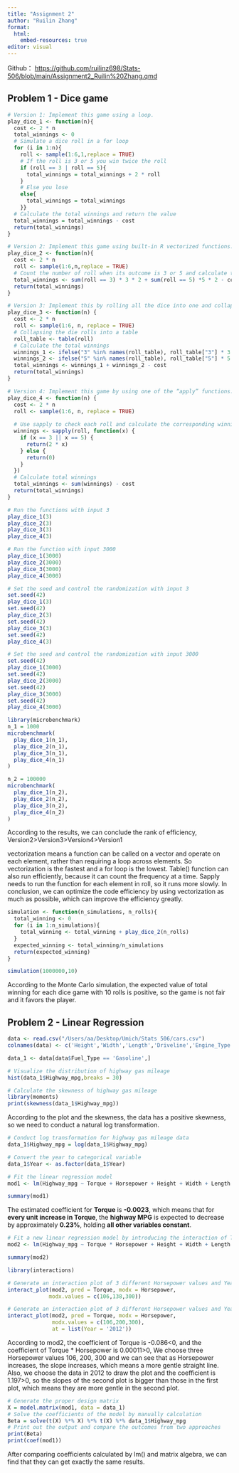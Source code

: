 ```yaml
---
title: "Assignment 2"
author: "Ruilin Zhang"
format: 
  html:
    embed-resources: true
editor: visual
---
```


Github： <https://github.com/ruilinz698/Stats-506/blob/main/Assignment2_Ruilin%20Zhang.qmd>

## Problem 1 - Dice game

```r
# Version 1: Implement this game using a loop.
play_dice_1 <- function(n){
  cost <- 2 * n
  total_winnings <- 0
  # Simulate a dice roll in a for loop
  for (i in 1:n){
    roll <- sample(1:6,1,replace = TRUE)
    # If the roll is 3 or 5 you win twice the roll
    if (roll == 3 | roll == 5){
      total_winnings = total_winnings + 2 * roll
    }
    # Else you lose
    else{
      total_winnings = total_winnings
    }}
  # Calculate the total winnings and return the value
  total_winnings = total_winnings - cost
  return(total_winnings)
}
```

```r
# Version 2: Implement this game using built-in R vectorized functions.
play_dice_2 <- function(n){
  cost <- 2 * n
  roll <- sample(1:6,n,replace = TRUE)
  # Count the number of roll when its outcome is 3 or 5 and calculate the total winnings
  total_winnings <- sum(roll == 3) * 3 * 2 + sum(roll == 5) *5 * 2 - cost
  return(total_winnings)
}
```

```r
# Version 3: Implement this by rolling all the dice into one and collapsing the die rolls into a single table().
play_dice_3 <- function(n) {
  cost <- 2 * n
  roll <- sample(1:6, n, replace = TRUE)
  # Collapsing the die rolls into a table
  roll_table <- table(roll)
  # Calculate the total winnings
  winnings_1 <- ifelse("3" %in% names(roll_table), roll_table["3"] * 3 * 2, 0)
  winnings_2 <- ifelse("5" %in% names(roll_table), roll_table["5"] * 5 * 2, 0)
  total_winnings <- winnings_1 + winnings_2 - cost
  return(total_winnings)
}
```

```r
# Version 4: Implement this game by using one of the “apply” functions.
play_dice_4 <- function(n) {
  cost <- 2 * n
  roll <- sample(1:6, n, replace = TRUE)
  
  # Use sapply to check each roll and calculate the corresponding winnings
  winnings <- sapply(roll, function(x) {
    if (x == 3 || x == 5) {
      return(2 * x)
    } else {
      return(0) 
    }
  })
  # Calculate total winnings
  total_winnings <- sum(winnings) - cost
  return(total_winnings)
}
```

```r
# Run the functions with input 3 
play_dice_1(3)
play_dice_2(3)
play_dice_3(3)
play_dice_4(3)
```

```r
# Run the function with input 3000
play_dice_1(3000)
play_dice_2(3000)
play_dice_3(3000)
play_dice_4(3000)
```

```r
# Set the seed and control the randomization with input 3
set.seed(42)
play_dice_1(3)
set.seed(42)
play_dice_2(3)
set.seed(42)
play_dice_3(3)
set.seed(42)
play_dice_4(3)
```

```r
# Set the seed and control the randomization with input 3000
set.seed(42)
play_dice_1(3000)
set.seed(42)
play_dice_2(3000)
set.seed(42)
play_dice_3(3000)
set.seed(42)
play_dice_4(3000)
```

```r
library(microbenchmark)
n_1 = 1000
microbenchmark(
  play_dice_1(n_1),
  play_dice_2(n_1),
  play_dice_3(n_1),
  play_dice_4(n_1)
)
```

```r
n_2 = 100000
microbenchmark(
  play_dice_1(n_2),
  play_dice_2(n_2),
  play_dice_3(n_2),
  play_dice_4(n_2)
)
```

According to the results, we can conclude the rank of efficiency, Version2\>Version3\>Version4\>Version1

vectorization means a function can be called on a vector and operate on each element, rather than requiring a loop across elements. So vectorization is the fastest and a for loop is the lowest. Table() function can also run efficiently, because it can count the frequency at a time. Sapply needs to run the function for each element in roll, so it runs more slowly. In conclusion, we can optimize the code efficiency by using vectorization as much as possible, which can improve the efficiency greatly.

```r
simulation <- function(n_simulations, n_rolls){
  total_winning <- 0
  for (i in 1:n_simulations){
    total_winning <- total_winning + play_dice_2(n_rolls)
  }
  expected_winning <- total_winning/n_simulations
  return(expected_winning)
}

simulation(1000000,10)
```

According to the Monte Carlo simulation, the expected value of total winning for each dice game with 10 rolls is positive, so the game is not fair and it favors the player.

## Problem 2 - Linear Regression

```r
data <- read.csv("/Users/aa/Desktop/Umich/Stats 506/cars.csv")
colnames(data) <- c('Height','Width','Length','Driveline','Engine_Type','isHybrid','Forward_Gear_Number','Transmission','City_mpg','Fuel_Type','Highway_mpg','Classification','ID','Maker','Model_Year','Year','Horsepower','Torque')
```

```r
data_1 <- data[data$Fuel_Type == 'Gasoline',]
```

```r
# Visualize the distribution of highway gas mileage
hist(data_1$Highway_mpg,breaks = 30)
```

```r
# Calculate the skewness of highway gas mileage
library(moments)
print(skewness(data_1$Highway_mpg))
```

According to the plot and the skewness, the data has a positive skewness, so we need to conduct a natural log transformation.

```r
# Conduct log transformation for highway gas mileage data
data_1$Highway_mpg = log(data_1$Highway_mpg)
```

```r
# Convert the year to categorical variable
data_1$Year <- as.factor(data_1$Year)

# Fit the linear regression model
mod1 <- lm(Highway_mpg ~ Torque + Horsepower + Height + Width + Length + Year,data = data_1 )

summary(mod1)
```

The estimated coefficient for **Torque** is **-0.0023**, which means that for **every unit increase in Torque**, the **highway MPG** is expected to decrease by approximately **0.23%**, holding **all other variables constant**.

```r
# Fit a new linear regression model by introducing the interaction of Torque and Horsepower
mod2 <- lm(Highway_mpg ~ Torque * Horsepower + Height + Width + Length + Year,data = data_1 )

summary(mod2)
```

```r
library(interactions)

# Generate an interaction plot of 3 different Horsepower values and Years.
interact_plot(mod2, pred = Torque, modx = Horsepower, 
             modx.values = c(106,138,300))
```

```r
# Generate an interaction plot of 3 different Horsepower values and Years.
interact_plot(mod2, pred = Torque, modx = Horsepower, 
              modx.values = c(106,200,300), 
              at = list(Year = '2012'))
```

According to mod2, the coefficient of Torque is -0.086\<0, and the coefficient of Torque \* Horsepower is 0.00011\>0, We choose three Horsepower values 106, 200, 300 and we can see that as Horsepower increases, the slope increases, which means a more gentle straight line. Also, we choose the data in 2012 to draw the plot and the coefficient is 1.197\>0, so the slopes of the second plot is bigger than those in the first plot, which means they are more gentle in the second plot.

```r
# Generate the proper design matrix
X = model.matrix(mod1, data = data_1)
# Solve the coefficients of the model by manually calculation
Beta = solve(t(X) %*% X) %*% t(X) %*% data_1$Highway_mpg
# Print out the output and compare the outcomes from two approaches
print(Beta)
print(coef(mod1))
```

After comparing coefficients calculated by lm() and matrix algebra, we can find that they can get exactly the same results.

